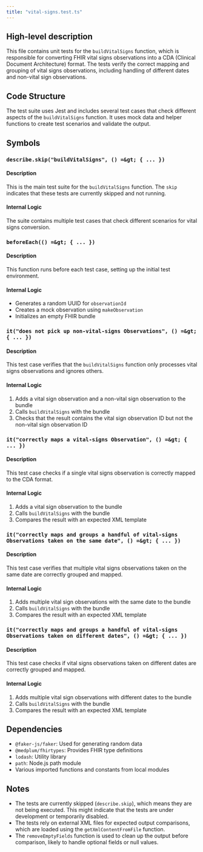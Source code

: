 ```yaml
---
title: "vital-signs.test.ts"
---
```


## High-level description
This file contains unit tests for the `buildVitalSigns` function, which is responsible for converting FHIR vital signs observations into a CDA (Clinical Document Architecture) format. The tests verify the correct mapping and grouping of vital signs observations, including handling of different dates and non-vital sign observations.

## Code Structure
The test suite uses Jest and includes several test cases that check different aspects of the `buildVitalSigns` function. It uses mock data and helper functions to create test scenarios and validate the output.

## Symbols

### `describe.skip("buildVitalSigns", () =&gt; { ... })`
#### Description
This is the main test suite for the `buildVitalSigns` function. The `skip` indicates that these tests are currently skipped and not running.

#### Internal Logic
The suite contains multiple test cases that check different scenarios for vital signs conversion.

### `beforeEach(() =&gt; { ... })`
#### Description
This function runs before each test case, setting up the initial test environment.

#### Internal Logic
- Generates a random UUID for `observationId`
- Creates a mock observation using `makeObservation`
- Initializes an empty FHIR bundle

### `it("does not pick up non-vital-signs Observations", () =&gt; { ... })`
#### Description
This test case verifies that the `buildVitalSigns` function only processes vital signs observations and ignores others.

#### Internal Logic
1. Adds a vital sign observation and a non-vital sign observation to the bundle
2. Calls `buildVitalSigns` with the bundle
3. Checks that the result contains the vital sign observation ID but not the non-vital sign observation ID

### `it("correctly maps a vital-signs Observation", () =&gt; { ... })`
#### Description
This test case checks if a single vital signs observation is correctly mapped to the CDA format.

#### Internal Logic
1. Adds a vital sign observation to the bundle
2. Calls `buildVitalSigns` with the bundle
3. Compares the result with an expected XML template

### `it("correctly maps and groups a handful of vital-signs Observations taken on the same date", () =&gt; { ... })`
#### Description
This test case verifies that multiple vital signs observations taken on the same date are correctly grouped and mapped.

#### Internal Logic
1. Adds multiple vital sign observations with the same date to the bundle
2. Calls `buildVitalSigns` with the bundle
3. Compares the result with an expected XML template

### `it("correctly maps and groups a handful of vital-signs Observations taken on different dates", () =&gt; { ... })`
#### Description
This test case checks if vital signs observations taken on different dates are correctly grouped and mapped.

#### Internal Logic
1. Adds multiple vital sign observations with different dates to the bundle
2. Calls `buildVitalSigns` with the bundle
3. Compares the result with an expected XML template

## Dependencies
- `@faker-js/faker`: Used for generating random data
- `@medplum/fhirtypes`: Provides FHIR type definitions
- `lodash`: Utility library
- `path`: Node.js path module
- Various imported functions and constants from local modules

## Notes
- The tests are currently skipped (`describe.skip`), which means they are not being executed. This might indicate that the tests are under development or temporarily disabled.
- The tests rely on external XML files for expected output comparisons, which are loaded using the `getXmlContentFromFile` function.
- The `removeEmptyFields` function is used to clean up the output before comparison, likely to handle optional fields or null values.